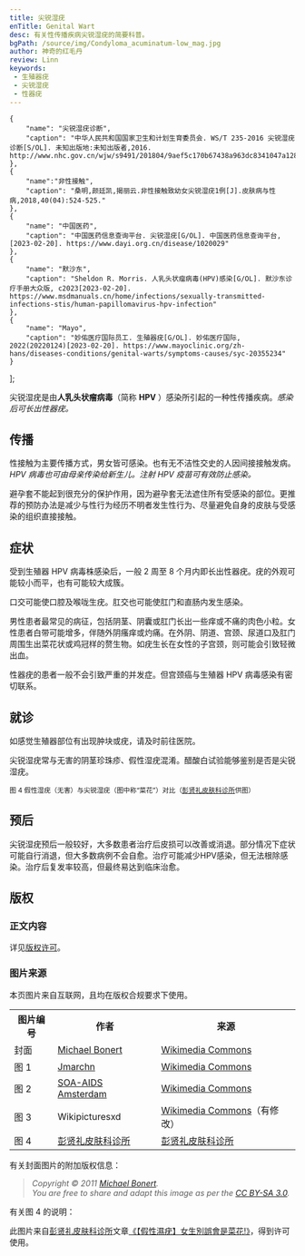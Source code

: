 ```yaml
---
title: 尖锐湿疣
enTitle: Genital Wart
desc: 有关性传播疾病尖锐湿疣的简要科普。
bgPath: /source/img/Condyloma_acuminatum-low_mag.jpg
author: 神奇的红毛丹
review: Linn
keywords: 
 - 生殖器疣
 - 尖锐湿疣
 - 性器疣
---
```



    {
        "name": "尖锐湿疣诊断",
        "caption": "中华人民共和国国家卫生和计划生育委员会. WS/T 235-2016 尖锐湿疣诊断[S/OL]. 未知出版地:未知出版者,2016. http://www.nhc.gov.cn/wjw/s9491/201804/9aef5c170b67438a963dc8341047a128.shtml"
    },
    {
        "name":"非性接触",
        "caption": "桑明,颜廷凯,揭丽云.非性接触致幼女尖锐湿疣1例[J].皮肤病与性病,2018,40(04):524-525."
    },
    {
        "name": "中国医药",
        "caption": "中国医药信息查询平台. 尖锐湿疣[G/OL]. 中国医药信息查询平台, [2023-02-20]. https://www.dayi.org.cn/disease/1020029"
    },
    {
        "name": "默沙东",
        "caption": "Sheldon R. Morris. 人乳头状瘤病毒(HPV)感染[G/OL]. 默沙东诊疗手册大众版, c2023[2023-02-20]. https://www.msdmanuals.cn/home/infections/sexually-transmitted-infections-stis/human-papillomavirus-hpv-infection"
    },
    {
        "name": "Mayo",
        "caption": "妙佑医疗国际员工. 生殖器疣[G/OL]. 妙佑医疗国际, 2022(20220124)[2023-02-20]. https://www.mayoclinic.org/zh-hans/diseases-conditions/genital-warts/symptoms-causes/syc-20355234"
    }
];

尖锐湿疣是由**人乳头状瘤病毒**（简称 **HPV** ）感染所引起的一种性传播疾病。<Cite citeName='尖锐湿疣诊断' citeList={citeList} />感染后可长出性器疣。

传播
--

性接触为主要传播方式，男女皆可感染。也有无不洁性交史的人因间接接触发病。<Cite citeName='非性接触' citeList={citeList} />HPV 病毒也可由母亲传染给新生儿。注射 HPV 疫苗可有效防止感染。<Cite citeName='中国医药' citeList={citeList} /><Cite citeName='默沙东' citeList={citeList} />

避孕套不能起到很充分的保护作用，因为避孕套无法遮住所有受感染的部位。更推荐的预防办法是减少与性行为经历不明者发生性行为、尽量避免自身的皮肤与受感染的组织直接接触。<Cite citeName='默沙东' citeList={citeList} />

症状
--

受到生殖器 HPV 病毒株感染后，一般 2 周至 8 个月内即长出性器疣。疣的外观可能较小而平，也有可能较大成簇。<Cite citeName='Mayo' citeList={citeList} />

口交可能使口腔及喉咙生疣。肛交也可能使肛门和直肠内发生感染。<Cite citeName='默沙东' citeList={citeList} /><Cite citeName='Mayo' citeList={citeList} />

男性患者最常见的病征，包括阴茎、阴囊或肛门长出一些痒或不痛的肉色小粒。女性患者白带可能增多，伴随外阴瘙痒或灼痛。在外阴、阴道、宫颈、尿道口及肛门周围生出菜花状或鸡冠样的赘生物。如疣生长在女性的子宫颈，则可能会引致轻微出血。<Cite citeName='中国医药' citeList={citeList} />

性器疣的患者一般不会引致严重的并发症。但宫颈癌与生殖器 HPV 病毒感染有密切联系。<Cite citeName='Mayo' citeList={citeList} />

<div class="row show">
  <div class="col-md-6 img-box">
    <Picture contentWarning src={PenileWarts} alt="图 1，阴茎包皮出现的尖锐湿疣，在该图片里，在阴茎包皮分布着菜花样的疣。" caption="图 1 阴茎包皮上出现的尖锐湿疣" />
  </div>
  <div class="col-md-6 img-box">
    <Picture contentWarning src={CondylomataAcuminataFemale} alt="图 2，女阴部位出现的尖锐湿疣，在该图片里，在女性阴部分布着菜花样的疣。" caption="图 2 女阴部位出现的尖锐湿疣" />
  </div>
</div>

就诊
--

如感觉生殖器部位有出现肿块或疣，请及时前往医院。

尖锐湿疣常与无害的阴茎珍珠疹、假性湿疣混淆。醋酸白试验能够鉴别是否是尖锐湿疣。<Cite citeName='尖锐湿疣诊断' citeList={citeList} />

<div class="row show">
  <Picture contentWarning src={PapulasPerladasGlande} alt="图 3，阴茎珍珠疹，在阴茎的冠状沟处分布。" caption="图 3 阴茎珍珠疹（无害）" />
</div>

<div class="row show">
  <Picture contentWarning src={PseudogenitalWarts} alt="图 3，阴茎珍珠疹，在阴茎的冠状沟处分布。" caption="图 3 阴茎珍珠疹（无害）">
    <small slot="caption">图 4 假性湿疣（无害）与尖锐湿疣（图中称“菜花”）对比（<a target="_blank" href="https://www.pskin.tw/machine-info.asp?id=2038">彭贤礼皮肤科诊所</a>供图）</small>
  </Picture>
</div>

预后
--

尖锐湿疣预后一般较好，大多数患者治疗后皮损可以改善或消退。部分情况下症状可能自行消退，但大多数病例不会自愈。治疗可能减少HPV感染，但无法根除感染。治疗后复发率较高，但最终易达到临床治愈。<Cite citeName='中国医药' citeList={citeList} />

<End />
<ReferList citeList={citeList} />
<h2>版权</h2>
<h3 class="mt-4 mb-3">正文内容</h3>
<p>详见<a href="/general/copyright">版权许可</a>。</p>
<h3 class="mt-4 mb-3">图片来源</h3>
<p>本页图片来自互联网，且均在版权合规要求下使用。</p>
<table class="table table-bordered" style="overflow:auto">
  <tbody>
    <tr>
      <th>图片编号</th>
      <th>作者</th>
      <th>来源</th>
    </tr>
    <tr>
      <td>封面</td>
      <td><a target="_blank" href="https://commons.wikimedia.org/wiki/User:Nephron">Michael Bonert</a></td>
      <td><a target="_blank" href="https://commons.wikimedia.org/wiki/File:Condyloma_acuminatum_-_low_mag.jpg">Wikimedia Commons</a></td>
    </tr>
    <tr>
      <td>图 1</td>
      <td><a target="_blank" href="https://commons.wikimedia.org/wiki/User:Jmarchn">Jmarchn</a></td>
      <td><a target="_blank" href="https://commons.wikimedia.org/wiki/File:Penile_warts.jpg">Wikimedia Commons</a></td>
    </tr>
    <tr>
      <td>图 2</td>
      <td><a target="_blank" href="http://www.aidsfonds.nl/">SOA-AIDS Amsterdam</a></td>
      <td><a target="_blank" href="https://commons.wikimedia.org/wiki/File:SOA-Condylomata-acuminata-female.jpg">Wikimedia Commons</a></td>
    </tr>
    <tr>
      <td>图 3</td>
      <td>Wikipicturesxd</td>
      <td><a target="_blank" href="https://commons.wikimedia.org/wiki/File:Papulas_perladas_glande_2.jpg">Wikimedia Commons</a>（有修改）</td>
    </tr>
    <tr>
      <td>图 4</td>
      <td><a target="_blank" href="https://www.pskin.tw/">彭贤礼皮肤科诊所</a></td>
      <td><a target="_blank" href="https://www.pskin.tw/machine-info.asp?id=2038">彭贤礼皮肤科诊所</a></td>
    </tr>
  </tbody>
</table>
<p>有关封面图片的附加版权信息：</p>
<blockquote>
<i>Copyright © 2011 <a class="external text" target="_blank" href="https://commons.wikimedia.org/wiki/User:Nephron">Michael Bonert</a>.</i><br/> 
<i>You are free to share and adapt this image as per the <a rel="nofollow" class="external text" target="_blank" href="https://creativecommons.org/licenses/by-sa/3.0/legalcode">CC BY-SA 3.0</a>.</i>
</blockquote>
<p>有关图 4 的说明：</p>
<p>此图片来自<a target="_blank" href="https://www.pskin.tw/">彭贤礼皮肤科诊所</a>文章<a target="_blank" href="https://www.pskin.tw/machine-info.asp?id=2038">《【假性濕疣】女生別誤會是菜花!》</a>，得到许可使用。</p>
<script src="/script/cw.js"></script>